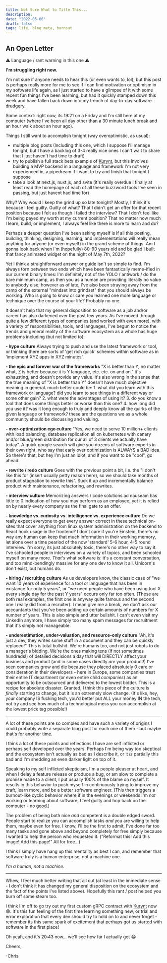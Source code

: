 ```yaml
---
title: Not Sure What to Title This...
description:
date: "2022-05-06"
draft: false
tags: life, blog meta, burnout
---
```


## An Open Letter

⚠️ Language / rant warning in this one ⚠️

**I'm struggling right now.**

I'm not sure if anyone needs to hear this (or even wants to, lol), but this post is perhaps really more for me to see if I can find motivation or optimism in my software life again, as I just started to have a glimpse of it with some recent fun things I've been learning, but had it quickly stamped down this week and have fallen back down into my trench of day-to-day software drudgery.

Some context: right now, its 19:21 on a Friday and I'm still here at my computer (where I've been all day other than a 30 minute lunch break and an hour walk about an hour ago).

Things I still want to accomplish tonight (way overoptimistic, as usual):

- multiple blog posts (Including this one, which I suppose I'll manage tonight, but I have a backlog of 3-4 really nice ones I can't wait to share that I just haven't had time to draft)
- try to publish a full stack beta example of [Kurynt](https://kurynt.com), but this involves building a MVP backend in a language and framework I'm not very experienced in, a pipedream if I want to try and finish that tonight I suppose
- take a look at next.js, nuxt.js, and svite (it's really overdue I finally at least read the homepage of each of all these buzzword tools I've seen in passing, but just havent had time for)

Why? Why would I keep the grind up so late tonight? Mostly, I think it's because I feel guilty. Guilty of what? That I didn't get an offer for that recent position because I felt as though I failed the interview? That I don't feel like I'm being payed my worth at my current position? That no matter how much I learn, build, or implement, I always feel like there is more to learn and do?

Perhaps a deeper question I've been asking myself is if all this posting, building, thinking, designing, learning, and implementations will really mean anything for anyone (or even myself) in the grand scheme of things. Am I gonna look back when I'm (hopefully) 80-90 years old and be glad I built that fancy animated widget on the night of May 7th, 2022?

Yet I think a straightforward answer or guide isn't so simple to find. I'm always torn between two ends which have been fantastically meme-ified in our current binary times: I'm definitely not of the YOLO / antiwork / do the bare minimum camp, as then you as a human are providing literally no value to anybody else; however as of late, I've also been straying away from the camp of the external "mindset into grindset" that you should always be working. Who is going to know or care you learned one more language or technique over the course of your life? Probably no one.

It doesn't help that my general disposition to software as a job and/or career has also darkened over the past few years. As I've moved through quite a few different types of companies (and worked with even more), with a variety of responsibilities, tools, and languages, I've begun to notice the trends and general reality of the software ecosystem as a whole has huge problems including (but not limited to): 

**- hype culture** Always trying to push and use the latest framework or tool, or thinking there are sorts of 'get rich quick' schemes within software as in 'implement XYZ apps in XYZ minutes'.

**- the epic and forever war of the frameworks** "X is better than Y, no matter what, Z is better because it is Y language, etc. etc. on and on." it's exhausting, and doesn't provide any value. it's also wrong in the sense that the true meaning of "X is better than Y" doesn't have much objective meaning in general. much better could be: 1. what did you learn with this framework or language? did you learn to see things in a different way or some other gain? 2. what were the advantages of using it? 3. do you know a tool that does some things better or worse than this one? 4. how long did you use it? was it long enough to truly and deeply know all the quirks of the given language or framework? these are the questions we as a whole community should be discussing and valuing.

**- over-optimization ego culture** "Yes, we need to serve 10 million+ clients with load balancing, database replication all on kubernetes with canary and/or blue/green distribution for our all of 3 clients we actually have today". A quick google search will give you dozens of software experts in their own right, who say that early over optimization is ALWAYS a BAD idea. So there's that, but hey I'm just an idiot, and if you want to be "cool", go ahead.

**- rewrite / redo culture** Goes with the previous point a bit, i.e. the "I don't like this for (insert usually petty reason here), so we should take months of product stagnation to rewrite this". Suck it up and incrementally balance product with maintenance, refactoring, and rewrites.

**- interview culture** Memorizing answers / code solutions ad nauseam has little to 0 indication of how you may perform as an employee, yet it is relied on by nearly every company as the final gate to an offer.

**- knowledge vs. curiosity vs. intelligence vs. experience culture** Do we really expect everyone to get every answer correct in these technical on-sites that cover anything from linux system administration on the backend to React hook usage in the frontend? I don't care if you're Einstein, there's no way any human can keep that much information in their working memory, let alone over a time peariod of the now 'standard' 5-6 hour, 4-5 round interview. I'm sorry, its just absolutely toxic, there's no other way to say it. I've schooled people in interviews on a variety of topics, and been schooled myself on many more. _That's_ what software is: it's a constant conversation, and too mind-bendingly massive for any one dev to know it all. Unicorn's don't exist, but humans do.

**- hiring / recruiting culture** As us developers know, the classic case of "we want 10 years of experience for a tool or language that has been in existance for only 5 years", or "we need people who have been using tool X every single day for the past Y years" occurs only far too often. (These are both real examples, the first one is anyway quite famous and the second one I really did from a recruiter). I mean give me a break, we don't ask our accountants that you've been adding up certain amounts of numbers for X number of years. This is also simple and utter bullshit. I can't even visit my LinkedIn anymore, I have simply too many spam messages for recruitment that it's simply not manageable.

**- underestimation, under-valuation, and resource-only culture** "Ah, it's just a dev, they writes some stuff in a document and they can be quickly replaced!" This is total bullshit. We're humans too, and not just robots to do a manager's bidding. We're the ones making tens (if not sometimes hundreds!) of detailed decisions a day that will DIRECTLY affect your business and product (and in some cases directly _are_ your product!) I've seen companies grow and die because they placed absolutely 0 care or consideration in their developers - here in Europe, some companies treat their entire IT department (or even entire child _companies_) as an opportunity to be outsourced and delivered to the lowest bidder. This is a recipe for absolute disaster. Granted, I think this piece of the culture is _finally_ starting to change, but it is an extremely slow change. (It's like, hey, your company IS fucking tech, you'd better put ALL your money IN the tech, not try and see how much of a technological mess you can accomplish at the lowest price tag possible!)

<hr/>

A lot of these points are so complex and have such a variety of origins I could probably write a separate blog post for each one of them - but maybe that's for another time.

I think a lot of these points and reflections I have are self inflicted or perhaps self developed over the years. Perhaps I'm being way too skeptical and the ecosystem isn't actually as bad as I describe it, or it _is_ partially this bad and I'm shedding an even darker light on top of it. 

Speaking to my self inflicted skepticism, I'm a people pleaser at heart, and when I delay a feature release or produce a bug, or am slow to complete a promise made to a client, I put usually 100% of the blame on myself. It results in this behavior to push myself in continuously trying to improve my craft, learn more, and be a better software engineer. (This then triggers a burnout-like cyclic behavior where if in the evenings or weekends I'm _not_ working or learning about software, I feel guilty and hop back on the computer - no good.)

The problem of being both nice _and_ competent is a double edged sword. People start to realize you can accomplish tasks _and_ you are willing to help them, maybe even for free. I know, I'll be the first to admit, I've done far too many tasks and gone above and beyond completely for free simply because I wanted to help the person who requested it. ("Reformat this! Add this image! Add this page!" All for free...)

I think I simply have hang up this mentality as best I can, and remember that software truly is a human enterprise, not a machine one.

_I'm a human, not a machine._

* * *

Whew, I feel much better writing that all out (at least in the immediate sense - I don't think it has changed my general disposition on the ecosystem and the fact of the points I've listed above). Hopefully this rant / post helped you burn off some steam too.

I think I'm off to go try out my first custom gRPC contract with [Kurynt](https://kurynt.com) now 😄. It's this fun feeling of the first time learning something new, or trial and error exploration that every dev should try to hold on to and never forget - remember its this same spark of excitement that perhaps got us started with software in the first place! 

Oh yeah, and it's 20:43 now... we'll see how far I actually get 😂

Cheers,

-Chris